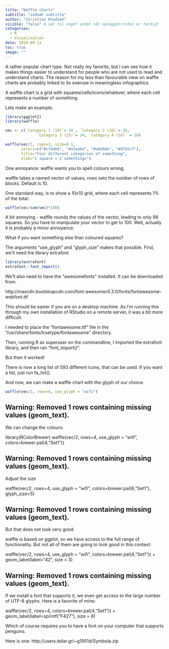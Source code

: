 ```yaml
---
title: "Waffle charts"
subtitle: "indsæt subtitle"
author: "Christian Knudsen"
visible: "false" # sæt til noget andet når oplægget/noten er færdigt
categories:
  - R
  - Visualisation
date: 2018-09-11
toc: true
image: ""
---
```

A rather popular chart type. Not really my favorite, but I can see how it makes things easier to understand for people who are not used to read and understand charts. The reason for my less than favourable view on waffle charts are probably linked to its overuse in meaningless infographics.

A waffle chart is a grid with squares/cells/icons/whatever, where each cell represents a number of something.

Lets make an example:
```r
library(ggplot2)
library(waffle)
```

```r
vec <- c(`Category 1 (10)`= 10 , `Category 2 (20)`= 20,
              `Category 3 (25)`= 24, `Category 4 (16)` = 16)

waffle(vec/2, rows=3, size=0.1, 
       colors=c("#c7d4b6", "#a3aabd", "#a0d0de", "#97b5cf"), 
       title="Four different categories of something", 
       xlab="1 square = 2 somethings")

```





One annoyance: waffle wants you to spell colours wrong.

waffle takes a named vector of values, rows sets the number of rows of blocks. Default is 10.

One standard way, is to show a 10x10 grid, where each cell represents 1% of the total:

```r
waffle(vec/sum(vec)*100)
```



A bit annoying - waffle rounds the values of the vector, leading to only 98 squares. So you have to manipulate your vector to get to 100. Well, actually it is probably a minor annoyance.

What if you want something else than coloured squares?

The arguments “use_glyph” and “glyph_size” makes that possible.
First, we'll need the library extrafont
```r
library(extrafont)
extrafont::font_import()
```



We'll also need to have the “awesomefonts” installed. It can be downloaded from:

http://maxcdn.bootstrapcdn.com/font-awesome/4.3.0/fonts/fontawesome-webfont.ttf

This should be easier if you are on a desktop machine. As I'm running this through my own installation of RStudio on a remote server, it was a bit more difficult.

I needed to place the “fontawesome.ttf” file in the “/usr/share/fonts/truetype/fontawesome” directory.

Then, running R as superuser on the commandline, I imported the extrafont library, and then ran “font_import()”.

But then it worked!

There is now a long list of 593 different icons, that can be used. If you want a list, just run fa_list().

And now, we can make a waffle chart with the glyph of our choice.
```r
waffle(vec/2, rows=4, use_glyph = "wifi")

```


## Warning: Removed 1 rows containing missing values (geom_text).


We can change the colours:

library(RColorBrewer)
waffle(vec/2, rows=4, use_glyph = "wifi", colors=brewer.pal(4,"Set1"))

## Warning: Removed 1 rows containing missing values (geom_text).


Adjust the size

waffle(vec/2, rows=4, use_glyph = "wifi", colors=brewer.pal(6,"Set1"), glyph_size=5)

## Warning: Removed 1 rows containing missing values (geom_text).



But that does not look very good.

waffle is based on ggplot, so we have access to the full range of functionality. But not all of them are going to look good in this context:

waffle(vec/2, rows=4, use_glyph = "wifi", colors=brewer.pal(4,"Set1")) +
  geom_label(label="42", size = 3)

## Warning: Removed 1 rows containing missing values (geom_text).


If we install a font that supports it, we even get access to the large number of UTF-8 glyphs. Here is a favorite of mine:

waffle(vec/2, rows=4, colors=brewer.pal(4,"Set1")) +
  geom_label(label=sprintf("\U1F427"), size = 8)


Which of course requires you to have a font on your computer that supports penguins.

Here is one:
http://users.teilar.gr/~g1951d/Symbola.zip